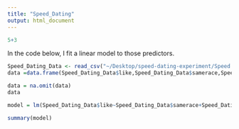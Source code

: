 ```yaml
---
title: "Speed_Dating"
output: html_document
---
```


```r
5+3
```

In the code below, I fit a linear model to those predictors. 

```r
Speed_Dating_Data <- read_csv("~/Desktop/speed-dating-experiment/Speed Dating Data.csv")
data =data.frame(Speed_Dating_Data$like,Speed_Dating_Data$samerace,Speed_Dating_Data$int_corr)

data = na.omit(data)
data

model = lm(Speed_Dating_Data$like~Speed_Dating_Data$samerace+Speed_Dating_Data$int_corr+Speed_Dating_Data$attr+Speed_Dating_Data$sinc+Speed_Dating_Data$intel+Speed_Dating_Data$fun+Speed_Dating_Data$amb+Speed_Dating_Data$shar,data=data)

summary(model)
```

